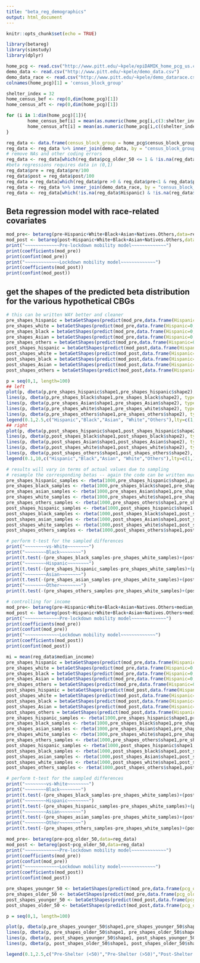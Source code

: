 ```yaml
---
title: "beta_reg_demographics"
output: html_document
---
```


```r
knitr::opts_chunk$set(echo = TRUE)
```

```r
library(betareg)
library(simstudy)
library(dplyr)
```

```r
home_pcg <- read.csv("http://www.pitt.edu/~kpele/epiDAMIK_home_pcg_us.csv")
demo_data <- read.csv("http://www.pitt.edu/~kpele/demo_data.csv")
demo_data_race <- read.csv("http://www.pitt.edu/~kpele/demo_datarace.csv")
colnames(home_pcg)[1] = 'census_block_group'
```

```r
shelter_index = 32
home_census_bef <- rep(0,dim(home_pcg)[1])
home_census_aft <- rep(0,dim(home_pcg)[1])

for (i in 1:dim(home_pcg)[1]){
        home_census_bef[i] = mean(as.numeric(home_pcg[i,c(3:shelter_index)]),na.rm=T)
        home_census_aft[i] = mean(as.numeric(home_pcg[i,c((shelter_index+1):dim(home_pcg)[2])]),na.rm=T)
}

reg_data <- data.frame(census_block_group = home_pcg$census_block_group, pre = home_census_bef, post = home_census_aft)
reg_data <- reg_data %>% inner_join(demo_data, by = "census_block_group")
# remove NAs and other coding errors
reg_data <- reg_data[which(reg_data$pcg_older_50 <= 1 & !is.na(reg_data$pre) & !is.na(reg_data$post) & !is.na(reg_data$median_income)),]
#beta regressions requires data in (0,1)
reg_data$pre = reg_data$pre/100
reg_data$post = reg_data$post/100
reg_data = reg_data[which(reg_data$pre >0 & reg_data$pre<1 & reg_data$post>0 & reg_data$post<1),]
reg_data <- reg_data %>% inner_join(demo_data_race, by = "census_block_group")
reg_data <- reg_data[which(!is.na(reg_data$Hispanic) & !is.na(reg_data$White) & !is.na(reg_data$Black) & !is.na(reg_data$Asian) & !is.na(reg_data$Natives.Others)),]
```

## Beta regression model with race-related covariates

```r
mod_pre<- betareg(pre~Hispanic+White+Black+Asian+Natives.Others,data=reg_data )
mod_post <- betareg(post~Hispanic+White+Black+Asian+Natives.Others,data=reg_data )
print("~~~~~~~~~~~~~Pre-lockdown mobility model~~~~~~~~~~~~~")
print(coefficients(mod_pre))
print(confint(mod_pre))
print("~~~~~~~~~~~~~Lockdown mobility model~~~~~~~~~~~~~")
print(coefficients(mod_post))
print(confint(mod_post))
```

## get the shapes of the predicted beta distribution for the various hypothetical CBGs 

```r
# this can be written WAY better and cleaner
pre_shapes_hispanic = betaGetShapes(predict(mod_pre,data.frame(Hispanic=1,White=0,Black=0,Asian=0,Natives.Others=0)), coefficients(mod_pre)[7][[1]])
pre_shapes_white = betaGetShapes(predict(mod_pre,data.frame(Hispanic=0,White=1,Black=0,Asian=0,Natives.Others=0)), coefficients(mod_pre)[7][[1]])
pre_shapes_black = betaGetShapes(predict(mod_pre,data.frame(Hispanic=0,White=0,Black=1,Asian=0,Natives.Others=0)), coefficients(mod_pre)[7][[1]])
pre_shapes_Asian = betaGetShapes(predict(mod_pre,data.frame(Hispanic=0,White=0,Black=0,Asian=1,Natives.Others=0)), coefficients(mod_pre)[7][[1]])
pre_shapes_others = betaGetShapes(predict(mod_pre,data.frame(Hispanic=0,White=0,Black=0,Asian=0,Natives.Others=1)), coefficients(mod_pre)[7][[1]])
post_shapes_hispanic = betaGetShapes(predict(mod_post,data.frame(Hispanic=1,White=0,Black=0,Asian=0,Natives.Others=0)), coefficients(mod_pre)[7][[1]])
post_shapes_white = betaGetShapes(predict(mod_post,data.frame(Hispanic=0,White=1,Black=0,Asian=0,Natives.Others=0)), coefficients(mod_pre)[7][[1]])
post_shapes_black = betaGetShapes(predict(mod_post,data.frame(Hispanic=0,White=0,Black=1,Asian=0,Natives.Others=0)), coefficients(mod_pre)[7][[1]])
post_shapes_Asian = betaGetShapes(predict(mod_post,data.frame(Hispanic=0,White=0,Black=0,Asian=1,Natives.Others=0)), coefficients(mod_pre)[7][[1]])
post_shapes_others = betaGetShapes(predict(mod_post,data.frame(Hispanic=0,White=0,Black=0,Asian=0,Natives.Others=1)), coefficients(mod_pre)[7][[1]])
```

```r
p = seq(0,1, length=100)
## left
plot(p, dbeta(p,pre_shapes_hispanic$shape1,pre_shapes_hispanic$shape2), type ="l", col=4,xlab="Fraction of time spent home daily (before stay-at-home orders)",ylab="Probability Density")
lines(p, dbeta(p,pre_shapes_black$shape1,pre_shapes_black$shape2), type ="l", col=3)
lines(p, dbeta(p,pre_shapes_Asian$shape1,pre_shapes_Asian$shape2), type ="l", col=2)
lines(p, dbeta(p,pre_shapes_white$shape1,pre_shapes_white$shape2), type ="l", col=1)
lines(p, dbeta(p,pre_shapes_others$shape1,pre_shapes_others$shape2), type ="l", col=5)
legend(0.1,2.5,c("Hispanic","Black","Asian", "White","Others"),lty=c(1,1,1,1,1),col=c(4,3,2,1,5))
## right
plot(p, dbeta(p,post_shapes_hispanic$shape1,post_shapes_hispanic$shape2), type ="l", col=4,xlab="Fraction of time spent home daily (after stay-at-home orders)",ylab="Probability Density")
lines(p, dbeta(p,post_shapes_black$shape1,post_shapes_black$shape2), type ="l", col=3)
lines(p, dbeta(p,post_shapes_Asian$shape1,post_shapes_Asian$shape2), type ="l", col=2)
lines(p, dbeta(p,post_shapes_white$shape1,post_shapes_white$shape2), type ="l", col=1)
lines(p, dbeta(p,post_shapes_others$shape1,post_shapes_others$shape2), type ="l", col=5)
legend(0.1,10,c("Hispanic","Black","Asian", "White","Others"),lty=c(1,1,1,1,1),col=c(4,3,2,1,5))
```


```r
# results will vary in terms of actual values due to sampling
# resample the corresponding betas -- again the code can be written much cleaner
pre_shapes_hispanic_samples <- rbeta(1000,pre_shapes_hispanic$shape1,pre_shapes_hispanic$shape2)
pre_shapes_black_samples <- rbeta(1000,pre_shapes_black$shape1,pre_shapes_black$shape2)
pre_shapes_asian_samples <- rbeta(1000,pre_shapes_Asian$shape1,pre_shapes_Asian$shape2)
pre_shapes_white_samples <- rbeta(1000,pre_shapes_white$shape1,pre_shapes_white$shape2)
pre_shapes_others_samples <- rbeta(1000,pre_shapes_others$shape1,pre_shapes_others$shape2)
post_shapes_hispanic_samples <- rbeta(1000,post_shapes_hispanic$shape1,post_shapes_hispanic$shape2)
post_shapes_black_samples <- rbeta(1000,post_shapes_black$shape1,post_shapes_black$shape2)
post_shapes_asian_samples <- rbeta(1000,post_shapes_Asian$shape1,post_shapes_Asian$shape2)
post_shapes_white_samples <- rbeta(1000,post_shapes_white$shape1,post_shapes_white$shape2)
post_shapes_others_samples <- rbeta(1000,post_shapes_others$shape1,post_shapes_others$shape2)

# perform t-test for the sampled differences
print("~~~~~~~~vs-White~~~~~~~~")
print("~~~~~~~~Black~~~~~~~~")
print(t.test(-(pre_shapes_black_samples-pre_shapes_white_samples)+(post_shapes_black_samples-post_shapes_white_samples)))
print("~~~~~~~~Hispanic~~~~~~~~")
print(t.test(-(pre_shapes_hispanic_samples-pre_shapes_white_samples)+(post_shapes_hispanic_samples-post_shapes_white_samples)))
print("~~~~~~~~Asian~~~~~~~~")
print(t.test(-(pre_shapes_asian_samples-pre_shapes_white_samples)+(post_shapes_asian_samples-post_shapes_white_samples)))
print("~~~~~~~~Other~~~~~~~~")
print(t.test(-(pre_shapes_others_samples-pre_shapes_white_samples)+(post_shapes_others_samples-post_shapes_white_samples)))

```


```r

# controlling for income
mod_pre<- betareg(pre~Hispanic+White+Black+Asian+Natives.Others+median_income,data=reg_data )
mod_post <- betareg(post~Hispanic+White+Black+Asian+Natives.Others+median_income,data=reg_data )
print("~~~~~~~~~~~~~Pre-lockdown mobility model~~~~~~~~~~~~~")
print(coefficients(mod_pre))
print(confint(mod_pre))
print("~~~~~~~~~~~~~Lockdown mobility model~~~~~~~~~~~~~")
print(coefficients(mod_post))
print(confint(mod_post))
```

```r

mi = mean(reg_data$median_income)
pre_shapes_hispanic = betaGetShapes(predict(mod_pre,data.frame(Hispanic=1,White=0,Black=0,Asian=0,Natives.Others=0,median_income=mi)), coefficients(mod_pre)[8][[1]])
pre_shapes_white = betaGetShapes(predict(mod_pre,data.frame(Hispanic=0,White=1,Black=0,Asian=0,Natives.Others=0,median_income=mi)), coefficients(mod_pre)[8][[1]])
pre_shapes_black = betaGetShapes(predict(mod_pre,data.frame(Hispanic=0,White=0,Black=1,Asian=0,Natives.Others=0,median_income=mi)), coefficients(mod_pre)[8][[1]])
pre_shapes_Asian = betaGetShapes(predict(mod_pre,data.frame(Hispanic=0,White=0,Black=0,Asian=1,Natives.Others=0,median_income=mi)), coefficients(mod_pre)[8][[1]])
pre_shapes_others = betaGetShapes(predict(mod_pre,data.frame(Hispanic=0,White=0,Black=0,Asian=0,Natives.Others=1,median_income=mi)), coefficients(mod_pre)[8][[1]])
post_shapes_hispanic = betaGetShapes(predict(mod_post,data.frame(Hispanic=1,White=0,Black=0,Asian=0,Natives.Others=0,median_income=mi)), coefficients(mod_pre)[8][[1]])
post_shapes_white = betaGetShapes(predict(mod_post,data.frame(Hispanic=0,White=1,Black=0,Asian=0,Natives.Others=0,median_income=mi)), coefficients(mod_pre)[8][[1]])
post_shapes_black = betaGetShapes(predict(mod_post,data.frame(Hispanic=0,White=0,Black=1,Asian=0,Natives.Others=0,median_income=mi)), coefficients(mod_pre)[8][[1]])
post_shapes_Asian = betaGetShapes(predict(mod_post,data.frame(Hispanic=0,White=0,Black=0,Asian=1,Natives.Others=0,median_income=mi)), coefficients(mod_pre)[8][[1]])
post_shapes_others = betaGetShapes(predict(mod_post,data.frame(Hispanic=0,White=0,Black=0,Asian=0,Natives.Others=1,median_income=mi)), coefficients(mod_pre)[8][[1]])
pre_shapes_hispanic_samples <- rbeta(1000,pre_shapes_hispanic$shape1,pre_shapes_hispanic$shape2)
pre_shapes_black_samples <- rbeta(1000,pre_shapes_black$shape1,pre_shapes_black$shape2)
pre_shapes_asian_samples <- rbeta(1000,pre_shapes_Asian$shape1,pre_shapes_Asian$shape2)
pre_shapes_white_samples <- rbeta(1000,pre_shapes_white$shape1,pre_shapes_white$shape2)
pre_shapes_others_samples <- rbeta(1000,pre_shapes_others$shape1,pre_shapes_others$shape2)
post_shapes_hispanic_samples <- rbeta(1000,post_shapes_hispanic$shape1,post_shapes_hispanic$shape2)
post_shapes_black_samples <- rbeta(1000,post_shapes_black$shape1,post_shapes_black$shape2)
post_shapes_asian_samples <- rbeta(1000,post_shapes_Asian$shape1,post_shapes_Asian$shape2)
post_shapes_white_samples <- rbeta(1000,post_shapes_white$shape1,post_shapes_white$shape2)
post_shapes_others_samples <- rbeta(1000,post_shapes_others$shape1,post_shapes_others$shape2)

# perform t-test for the sampled differences
print("~~~~~~~~vs-White~~~~~~~~")
print("~~~~~~~~Black~~~~~~~~")
print(t.test(-(pre_shapes_black_samples-pre_shapes_white_samples)+(post_shapes_black_samples-post_shapes_white_samples)))
print("~~~~~~~~Hispanic~~~~~~~~")
print(t.test(-(pre_shapes_hispanic_samples-pre_shapes_white_samples)+(post_shapes_hispanic_samples-post_shapes_white_samples)))
print("~~~~~~~~Asian~~~~~~~~")
print(t.test(-(pre_shapes_asian_samples-pre_shapes_white_samples)+(post_shapes_asian_samples-post_shapes_white_samples)))
print("~~~~~~~~Other~~~~~~~~")
print(t.test(-(pre_shapes_others_samples-pre_shapes_white_samples)+(post_shapes_others_samples-post_shapes_white_samples)))
```

```r
mod_pre<- betareg(pre~pcg_older_50,data=reg_data)
mod_post <- betareg(post~pcg_older_50,data=reg_data)
print("~~~~~~~~~~~~~Pre-lockdown mobility model~~~~~~~~~~~~~")
print(coefficients(mod_pre))
print(confint(mod_pre))
print("~~~~~~~~~~~~~Lockdown mobility model~~~~~~~~~~~~~")
print(coefficients(mod_post))
print(confint(mod_post))
```

```r
pre_shapes_younger_50 <- betaGetShapes(predict(mod_pre,data.frame(pcg_older_50 = 0)), coefficients(mod_pre)[3][[1]])
pre_shapes_older_50 <- betaGetShapes(predict(mod_pre,data.frame(pcg_older_50 = 1)), coefficients(mod_pre)[3][[1]])
post_shapes_younger_50 <- betaGetShapes(predict(mod_post,data.frame(pcg_older_50 = 0)), coefficients(mod_post)[3][[1]])
post_shapes_older_50 <- betaGetShapes(predict(mod_post,data.frame(pcg_older_50 = 1)), coefficients(mod_post)[3][[1]])

p = seq(0,1, length=100)

plot(p, dbeta(p,pre_shapes_younger_50$shape1,pre_shapes_younger_50$shape2), type ="l", col=4,xlab="Fraction of time spent home",ylab="Probability Density")
lines(p, dbeta(p, pre_shapes_older_50$shape1, pre_shapes_older_50$shape2), type ="l", col=3)
lines(p, dbeta(p, post_shapes_younger_50$shape1, post_shapes_younger_50$shape2), col=2)
lines(p, dbeta(p, post_shapes_older_50$shape1, post_shapes_older_50$shape2), col=1)

legend(0.1,2.5,c("Pre-Shelter (<50)","Pre-Shelter (>50)","Post-Shelter (<50)", "Post-Shelter (>50)"),lty=c(1,1,1,1),col=c(4,3,2,1))
```

